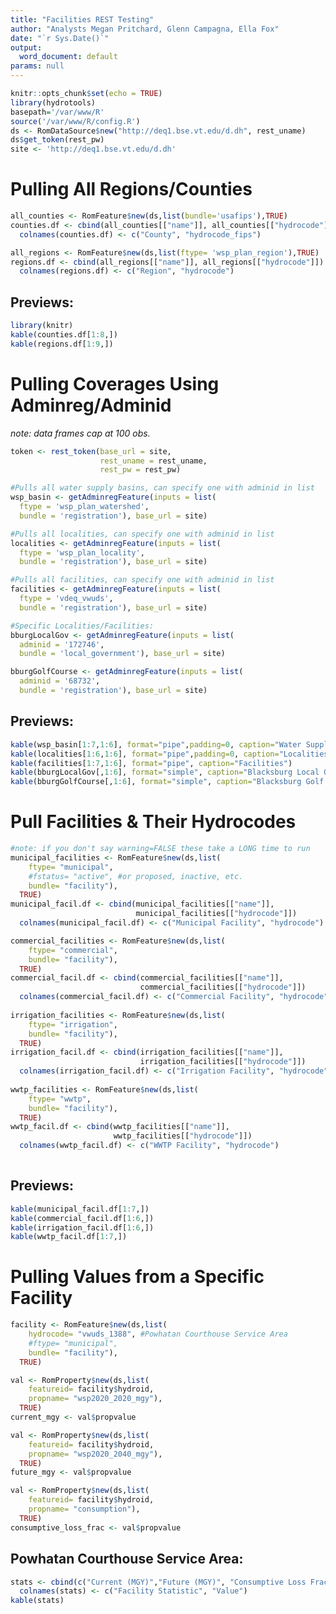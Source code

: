 ```yaml
---
title: "Facilities REST Testing"
author: "Analysts Megan Pritchard, Glenn Campagna, Ella Fox"
date: "`r Sys.Date()`"
output:
  word_document: default
params: null
---
```


```r
knitr::opts_chunk$set(echo = TRUE)
library(hydrotools)
basepath='/var/www/R'
source('/var/www/R/config.R')
ds <- RomDataSource$new("http://deq1.bse.vt.edu/d.dh", rest_uname)
ds$get_token(rest_pw)
site <- 'http://deq1.bse.vt.edu/d.dh'
```

# Pulling All Regions/Counties
```r
all_counties <- RomFeature$new(ds,list(bundle='usafips'),TRUE)
counties.df <- cbind(all_counties[["name"]], all_counties[["hydrocode"]])
  colnames(counties.df) <- c("County", "hydrocode_fips")

all_regions <- RomFeature$new(ds,list(ftype= 'wsp_plan_region'),TRUE)
regions.df <- cbind(all_regions[["name"]], all_regions[["hydrocode"]])
  colnames(regions.df) <- c("Region", "hydrocode")
```
## Previews:
```r
library(knitr)
kable(counties.df[1:8,])
kable(regions.df[1:9,])
```

\newpage
# Pulling Coverages Using Adminreg/Adminid
*note: data frames cap at 100 obs.*
```r
token <- rest_token(base_url = site,
                    rest_uname = rest_uname,
                    rest_pw = rest_pw)

#Pulls all water supply basins, can specify one with adminid in list
wsp_basin <- getAdminregFeature(inputs = list(
  ftype = 'wsp_plan_watershed',
  bundle = 'registration'), base_url = site)

#Pulls all localities, can specify one with adminid in list
localities <- getAdminregFeature(inputs = list(
  ftype = 'wsp_plan_locality',
  bundle = 'registration'), base_url = site)

#Pulls all facilities, can specify one with adminid in list
facilities <- getAdminregFeature(inputs = list(
  ftype = 'vdeq_vwuds',
  bundle = 'registration'), base_url = site)

#Specific Localities/Facilities:
bburgLocalGov <- getAdminregFeature(inputs = list(
  adminid = '172746',
  bundle = 'local_government'), base_url = site)

bburgGolfCourse <- getAdminregFeature(inputs = list(
  adminid = '68732',
  bundle = 'registration'), base_url = site)
```
\newpage
## Previews:
```r
kable(wsp_basin[1:7,1:6], format="pipe",padding=0, caption="Water Supply Basins")
kable(localities[1:6,1:6], format="pipe",padding=0, caption="Localities")
kable(facilities[1:7,1:6], format="pipe", caption="Facilities")
kable(bburgLocalGov[,1:6], format="simple", caption="Blacksburg Local Government")
kable(bburgGolfCourse[,1:6], format="simple", caption="Blacksburg Golf Course")
```

\newpage
# Pull Facilities & Their Hydrocodes
```r
#note: if you don't say warning=FALSE these take a LONG time to run
municipal_facilities <- RomFeature$new(ds,list(
    ftype= "municipal",
    #fstatus= "active", #or proposed, inactive, etc.
    bundle= "facility"), 
  TRUE)
municipal_facil.df <- cbind(municipal_facilities[["name"]], 
                            municipal_facilities[["hydrocode"]])
  colnames(municipal_facil.df) <- c("Municipal Facility", "hydrocode")

commercial_facilities <- RomFeature$new(ds,list(
    ftype= "commercial",
    bundle= "facility"), 
  TRUE)
commercial_facil.df <- cbind(commercial_facilities[["name"]], 
                             commercial_facilities[["hydrocode"]])
  colnames(commercial_facil.df) <- c("Commercial Facility", "hydrocode")
  
irrigation_facilities <- RomFeature$new(ds,list(
    ftype= "irrigation",
    bundle= "facility"), 
  TRUE)
irrigation_facil.df <- cbind(irrigation_facilities[["name"]], 
                             irrigation_facilities[["hydrocode"]])
  colnames(irrigation_facil.df) <- c("Irrigation Facility", "hydrocode")
  
wwtp_facilities <- RomFeature$new(ds,list(
    ftype= "wwtp",
    bundle= "facility"), 
  TRUE)
wwtp_facil.df <- cbind(wwtp_facilities[["name"]], 
                       wwtp_facilities[["hydrocode"]])
  colnames(wwtp_facil.df) <- c("WWTP Facility", "hydrocode")
  
```
\newpage
## Previews:
```r
kable(municipal_facil.df[1:7,])
kable(commercial_facil.df[1:6,])
kable(irrigation_facil.df[1:6,])
kable(wwtp_facil.df[1:7,])
```

\newpage
# Pulling Values from a Specific Facility
```r
facility <- RomFeature$new(ds,list(
    hydrocode= "vwuds_1388", #Powhatan Courthouse Service Area
    #ftype= "municipal",
    bundle= "facility"), 
  TRUE)

val <- RomProperty$new(ds,list(
    featureid= facility$hydroid,
    propname= "wsp2020_2020_mgy"), 
  TRUE)
current_mgy <- val$propvalue

val <- RomProperty$new(ds,list(
    featureid= facility$hydroid,
    propname= "wsp2020_2040_mgy"), 
  TRUE)
future_mgy <- val$propvalue

val <- RomProperty$new(ds,list(
    featureid= facility$hydroid,
    propname= "consumption"), 
  TRUE)
consumptive_loss_frac <- val$propvalue

```
## Powhatan Courthouse Service Area:
```r
stats <- cbind(c("Current (MGY)","Future (MGY)", "Consumptive Loss Fraction"),c(current_mgy,future_mgy,consumptive_loss_frac))
  colnames(stats) <- c("Facility Statistic", "Value")
kable(stats)
```